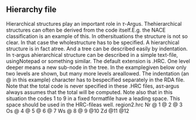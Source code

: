 ## Hierarchy file {#sec-hierarchyfile}

Hierarchical structures play an important role in $\tau$-Argus. Thehierarchical structures can often be derived from the code itself.E.g. the NACE classification is an example of this. In othersituations the structure is not so clear. In that case the wholestructure has to be specified. A hierarchical structure is in fact atree. And a tree can be described easily by indentation. In τ‑argus ahierarchical structure can be described in a simple text-file, usingNotepad or something similar. The default extension is .HRC.
One level deeper means a new sub-node in the tree. In the examplegiven below only two levels are shown, but many more levels areallowed. The indentation (an @ in this example) character has to bespecified separately in the RDA file.
Note that the total code is never specified in these .HRC files, asτ‑argus always assumes that the total will be computed.
Note also that in this situation the codes 1 to 9 in a fixed formatfile have a leading space. This space should be used in the HRC-fileas well.
region2.hrc
Nr
@ 1
@ 2
@ 3
Os
@ 4
@ 5
@ 6
@ 7
Ws
@ 8
@ 9
\@10
Zd
\@11
\@12


